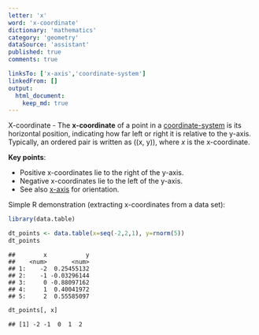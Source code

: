 ```yaml
---
letter: 'x'
word: 'x-coordinate'
dictionary: 'mathematics'
category: 'geometry'
dataSource: 'assistant'
published: true
comments: true

linksTo: ['x-axis','coordinate-system']
linkedFrom: []
output:
  html_document:
    keep_md: true
---
```




<a id="x-coordinate">X-coordinate</a> - The **x-coordinate** of a point in a [coordinate-system](#coordinate-system) is its horizontal position, indicating how far left or right it is relative to the y-axis. Typically, an ordered pair is written as \((x, y)\), where $x$ is the x-coordinate.

**Key points**:
- Positive x-coordinates lie to the right of the y-axis.
- Negative x-coordinates lie to the left of the y-axis.
- See also [x-axis](#x-axis) for orientation.

Simple R demonstration (extracting x-coordinates from a data set):


``` r
library(data.table)

dt_points <- data.table(x=seq(-2,2,1), y=rnorm(5))
dt_points
```

```
##        x           y
##    <num>       <num>
## 1:    -2  0.25455132
## 2:    -1 -0.03296144
## 3:     0 -0.88097162
## 4:     1  0.40041972
## 5:     2  0.55585097
```

``` r
dt_points[, x]
```

```
## [1] -2 -1  0  1  2
```
